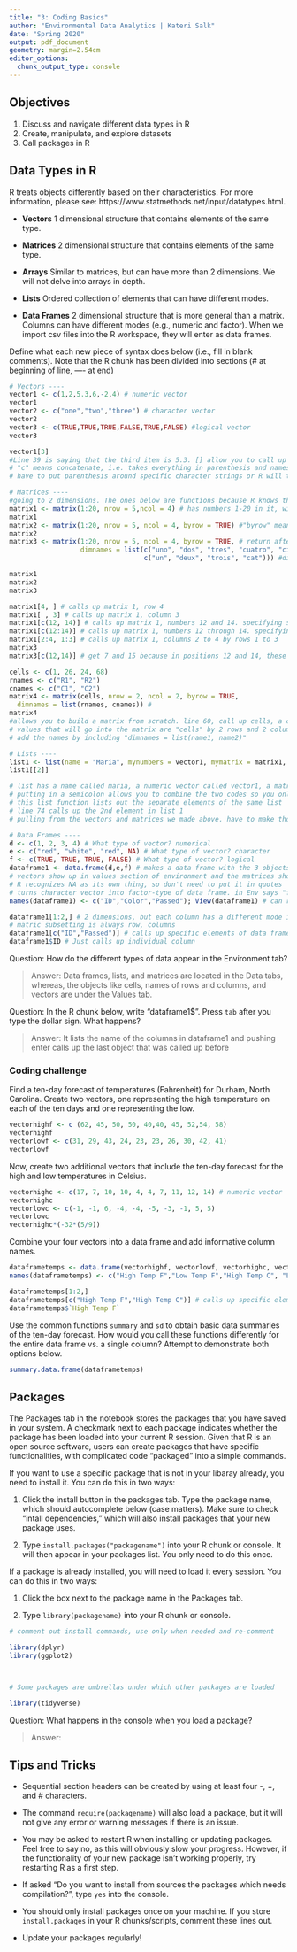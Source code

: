 ```yaml
---
title: "3: Coding Basics"
author: "Environmental Data Analytics | Kateri Salk"
date: "Spring 2020"
output: pdf_document
geometry: margin=2.54cm
editor_options: 
  chunk_output_type: console
---
```


## Objectives
1. Discuss and navigate different data types in R
2. Create, manipulate, and explore datasets
3. Call packages in R

## Data Types in R
R treats objects differently based on their characteristics. For more information, please see: https://www.statmethods.net/input/datatypes.html. 

* **Vectors** 1 dimensional structure that contains elements of the same type.

* **Matrices** 2 dimensional structure that contains elements of the same type.

* **Arrays** Similar to matrices, but can have more than 2 dimensions. We will not delve into arrays in depth.

* **Lists** Ordered collection of elements that can have different modes.

* **Data Frames** 2 dimensional structure that is more general than a matrix. Columns can have different modes (e.g., numeric and factor). When we import csv files into the R workspace, they will enter as data frames.

Define what each new piece of syntax does below (i.e., fill in blank comments). Note that the R chunk has been divided into sections (# at beginning of line, ---- at end)
```r
# Vectors ----
vector1 <- c(1,2,5.3,6,-2,4) # numeric vector
vector1
vector2 <- c("one","two","three") # character vector
vector2
vector3 <- c(TRUE,TRUE,TRUE,FALSE,TRUE,FALSE) #logical vector
vector3

vector1[3] 
#Line 39 is saying that the third item is 5.3. [] allow you to call up the 3rd item
# "c" means concatenate, i.e. takes everything in parenthesis and names it. entering vector1 will allow you to call up the data points after you name it.
# have to put parenthesis around specific character strings or R will think you have to do an operation called one. 

# Matrices ----
#going to 2 dimensions. The ones below are functions because R knows that the word matrix means make a matrix
matrix1 <- matrix(1:20, nrow = 5,ncol = 4) # has numbers 1-20 in it, with 5 rows and 4 columns
matrix1
matrix2 <- matrix(1:20, nrow = 5, ncol = 4, byrow = TRUE) #"byrow" means responses are by rows instead of columns
matrix2
matrix3 <- matrix(1:20, nrow = 5, ncol = 4, byrow = TRUE, # return after comma continues the line
                  dimnames = list(c("uno", "dos", "tres", "cuatro", "cinco"), 
                                  c("un", "deux", "trois", "cat"))) #dimnames names rows by whatever you want them to be called. this is calls the columns by french numbers 1-4 and the columns spanish numbers 1-4 

matrix1
matrix2
matrix3

matrix1[4, ] # calls up matrix 1, row 4
matrix1[ , 3] # calls up matrix 1, column 3
matrix1[c(12, 14)] # calls up matrix 1, numbers 12 and 14. specifying specific objects within matrix
matrix1[c(12:14)] # calls up matrix 1, numbers 12 through 14. specifying specific objects within matrix
matrix1[2:4, 1:3] # calls up matrix 1, columns 2 to 4 by rows 1 to 3
matrix3
matrix3[c(12,14)] # get 7 and 15 because in positions 12 and 14, these are the numbers in those positions

cells <- c(1, 26, 24, 68)
rnames <- c("R1", "R2")
cnames <- c("C1", "C2") 
matrix4 <- matrix(cells, nrow = 2, ncol = 2, byrow = TRUE,
  dimnames = list(rnames, cnames)) # 
matrix4
#allows you to build a matrix from scratch. line 60, call up cells, a character vector named rnames and one named cnames
# values that will go into the matrix are "cells" by 2 rows and 2 columns, and numbers arranged across rows
# add the names by including "dimnames = list(name1, name2)"

# Lists ---- 
list1 <- list(name = "Maria", mynumbers = vector1, mymatrix = matrix1, age = 5.3); list1
list1[[2]]

# list has a name called maria, a numeric vector called vector1, a matrix, and an age
# putting in a semicolon allows you to combine the two codes so you only have to run 1 line of code
# this list function lists out the separate elements of the same list
# line 74 calls up the 2nd element in list 1
# pulling from the vectors and matrices we made above. have to make those first to do the list

# Data Frames ----
d <- c(1, 2, 3, 4) # What type of vector? numerical
e <- c("red", "white", "red", NA) # What type of vector? character
f <- c(TRUE, TRUE, TRUE, FALSE) # What type of vector? logical
dataframe1 <- data.frame(d,e,f) # makes a data frame with the 3 objects called dataframe1
# vectors show up in values section of environment and the matrices show up in data
# R recognizes NA as its own thing, so don't need to put it in quotes
# turns character vector into factor-type of data frame. in Env says "factor w/2 levels...1 2 1 NA"
names(dataframe1) <- c("ID","Color","Passed"); View(dataframe1) # can rename column titles using this format

dataframe1[1:2,] # 2 dimensions, but each column has a different mode included in single data frame
# matric subsetting is always row, columns
dataframe1[c("ID","Passed")] # calls up specific elements of data frame, i.e. "ID" and "Passed"
dataframe1$ID # Just calls up individual column

```
Question: How do the different types of data appear in the Environment tab?

> Answer: Data frames, lists, and matrices are located in the Data tabs, whereas, the objects like cells, names of rows and columns, and vectors are under the Values tab. 

Question: In the R chunk below, write "dataframe1$". Press `tab` after you type the dollar sign. What happens?

> Answer: It lists the name of the columns in dataframe1 and pushing enter calls up the last object that was called up before

### Coding challenge

Find a ten-day forecast of temperatures (Fahrenheit) for Durham, North Carolina. Create two vectors, one representing the high temperature on each of the ten days and one representing the low.

```r
vectorhighf <- c (62, 45, 50, 50, 40,40, 45, 52,54, 58)
vectorhighf
vectorlowf <- c(31, 29, 43, 24, 23, 23, 26, 30, 42, 41)
vectorlowf
```

Now, create two additional vectors that include the ten-day forecast for the high and low temperatures in Celsius.

```r
vectorhighc <- c(17, 7, 10, 10, 4, 4, 7, 11, 12, 14) # numeric vector
vectorhighc
vectorlowc <- c(-1, -1, 6, -4, -4, -5, -3, -1, 5, 5) 
vectorlowc
vectorhighc*(-32*(5/9))

```

Combine your four vectors into a data frame and add informative column names.

```r

dataframetemps <- data.frame(vectorhighf, vectorlowf, vectorhighc, vectorlowc) 
names(dataframetemps) <- c("High Temp F","Low Temp F","High Temp C", "Low Temp C"); View(dataframetemps) 

dataframetemps[1:2,] 
dataframetemps[c("High Temp F","High Temp C")] # calls up specific elements of data frame, i.e. "ID" and "Passed"
dataframetemps$`High Temp F`
```

Use the common functions `summary` and `sd` to obtain basic data summaries of the ten-day forecast. How would you call these functions differently for the entire data frame vs. a single column? Attempt to demonstrate both options below.

```r
summary.data.frame(dataframetemps)
```


## Packages

The Packages tab in the notebook stores the packages that you have saved in your system. A checkmark next to each package indicates whether the package has been loaded into your current R session. Given that R is an open source software, users can create packages that have specific functionalities, with complicated code "packaged" into a simple commands.

If you want to use a specific package that is not in your libaray already, you need to install it. You can do this in two ways: 

1. Click the install button in the packages tab. Type the package name, which should autocomplete below (case matters). Make sure to check "intall dependencies," which will also install packages that your new package uses. 

2. Type `install.packages("packagename")` into your R chunk or console. It will then appear in your packages list. You only need to do this once. 

If a package is already installed, you will need to load it every session. You can do this in two ways: 

1. Click the box next to the package name in the Packages tab. 

2. Type `library(packagename)` into your R chunk or console.


```r

# comment out install commands, use only when needed and re-comment

library(dplyr)
library(ggplot2)



# Some packages are umbrellas under which other packages are loaded

library(tidyverse)
```

Question: What happens in the console when you load a package?

> Answer: 


## Tips and Tricks

* Sequential section headers can be created by using at least four -, =, and # characters.

* The command `require(packagename)` will also load a package, but it will not give any error or warning messages if there is an issue.

* You may be asked to restart R when installing or updating packages. Feel free to say no, as this will obviously slow your progress. However, if the functionality of your new package isn't working properly, try restarting R as a first step. 

* If asked "Do you want to install from sources the packages which needs compilation?", type `yes` into the console. 

* You should only install packages once on your machine. If you store `install.packages` in your R chunks/scripts, comment these lines out. 

* Update your packages regularly! 